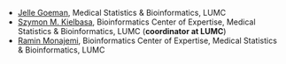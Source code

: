 - [Jelle Goeman](https://www.lumc.nl/org/bds/medewerkers/812110344192525), Medical Statistics & Bioinformatics, LUMC
- [Szymon M. Kielbasa](https://www.lumc.nl/org/bds/medewerkers/smkielbasa), Bioinformatics Center of Expertise, Medical Statistics & Bioinformatics, LUMC (__coordinator at LUMC__)
- [Ramin Monajemi](https://www.lumc.nl/org/bds/medewerkers/rmonajemi), Bioinformatics Center of Expertise, Medical Statistics & Bioinformatics, LUMC